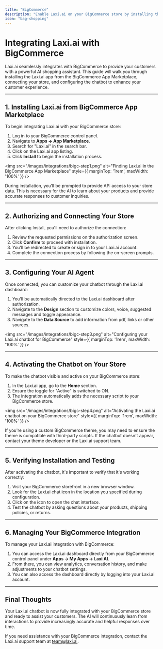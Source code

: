 ```yaml
---
title: "BigCommerce"
description: "Enable Laxi.ai on your BigCommerce store by installing the app from the BigCommerce App Marketplace."
icon: "bag-shopping"
---
```


# Integrating Laxi.ai with BigCommerce

Laxi.ai seamlessly integrates with BigCommerce to provide your customers with a powerful AI shopping assistant. This guide will walk you through installing the Laxi.ai app from the BigCommerce App Marketplace, connecting your store, and configuring the chatbot to enhance your customer experience.

---

## 1. Installing Laxi.ai from BigCommerce App Marketplace

To begin integrating Laxi.ai with your BigCommerce store:

1. Log in to your BigCommerce control panel.
2. Navigate to **Apps → App Marketplace**.
3. Search for "Laxi.ai" in the search bar.
4. Click on the Laxi.ai app listing.
5. Click **Install** to begin the installation process.

<img src="/images/integrations/bigc-step1.png" alt="Finding Laxi.ai in the BigCommerce App Marketplace" style={{ marginTop: '1rem', maxWidth: '100%' }} />

<Info>
    During installation, you'll be prompted to provide API access to your store data. This is necessary for the AI to learn about your products and provide accurate responses to customer inquiries.
</Info>

---

## 2. Authorizing and Connecting Your Store

After clicking Install, you'll need to authorize the connection:

1. Review the requested permissions on the authorization screen.
2. Click **Confirm** to proceed with installation.
3. You'll be redirected to create or sign in to your Laxi.ai account.
4. Complete the connection process by following the on-screen prompts.

[//]: # ()
[//]: # (<img src="/images/getting-started/bigcommerce-authorize.png" alt="Authorizing Laxi.ai access to your BigCommerce store" style={{ marginTop: '1rem', maxWidth: '100%' }} />)

[//]: # ()
[//]: # (<Tip>)

[//]: # (    When you authorize the connection, Laxi.ai begins analyzing your product catalog to train the AI on your specific inventory, categories, and product details.)

[//]: # (</Tip>)

---

## 3. Configuring Your AI Agent

Once connected, you can customize your chatbot through the Laxi.ai dashboard:

1. You'll be automatically directed to the Laxi.ai dashboard after authorization.
2. Navigate to the **Design** section to customize colors, voice, suggested messages and toggle appearance.
3. Navigate to the **Data Source** to add information from pdf, links or other sources.

<img src="/images/integrations/bigc-step3.png" alt="Configuring your Laxi.ai chatbot for BigCommerce" style={{ marginTop: '1rem', maxWidth: '100%' }} />

---

## 4. Activating the Chatbot on Your Store

To make the chatbot visible and active on your BigCommerce store:

1. In the Laxi.ai app, go to the **Home** section.
2. Ensure the toggle for "Active" is switched to ON.
4. The integration automatically adds the necessary script to your BigCommerce store.

<img src="/images/integrations/bigc-step4.png" alt="Activating the Laxi.ai chatbot on your BigCommerce store" style={{ marginTop: '1rem', maxWidth: '100%' }} />

<Warning>
    If you're using a custom BigCommerce theme, you may need to ensure the theme is compatible with third-party scripts. If the chatbot doesn't appear, contact your theme developer or the Laxi.ai support team.
</Warning>

---

## 5. Verifying Installation and Testing

After activating the chatbot, it's important to verify that it's working correctly:

1. Visit your BigCommerce storefront in a new browser window.
2. Look for the Laxi.ai chat icon in the location you specified during configuration.
3. Click on the icon to open the chat interface.
4. Test the chatbot by asking questions about your products, shipping policies, or returns.

[//]: # (<img src="/images/getting-started/bigcommerce-live-test.png" alt="Testing the Laxi.ai chatbot on your BigCommerce store" style={{ marginTop: '1rem', maxWidth: '100%' }} />)

[//]: # ()
[//]: # (<Tip>)

[//]: # (    For comprehensive testing, try questions that reference specific products, categories, and common customer service inquiries to ensure the AI provides helpful responses.)

[//]: # (</Tip>)

---

## 6. Managing Your BigCommerce Integration

To manage your Laxi.ai integration with BigCommerce:

1. You can access the Laxi.ai dashboard directly from your BigCommerce control panel under **Apps → My Apps → Laxi AI**.
2. From there, you can view analytics, conversation history, and make adjustments to your chatbot settings.
3. You can also access the dashboard directly by logging into your Laxi.ai account.

[//]: # (<img src="/images/getting-started/bigcommerce-manage-app.png" alt="Managing your Laxi.ai integration in BigCommerce" style={{ marginTop: '1rem', maxWidth: '100%' }} />)

---

## Final Thoughts

Your Laxi.ai chatbot is now fully integrated with your BigCommerce store and ready to assist your customers. The AI will continuously learn from interactions to provide increasingly accurate and helpful responses over time.

If you need assistance with your BigCommerce integration, contact the Laxi.ai support team at [team@laxi.ai](mailto:team@laxi.ai).